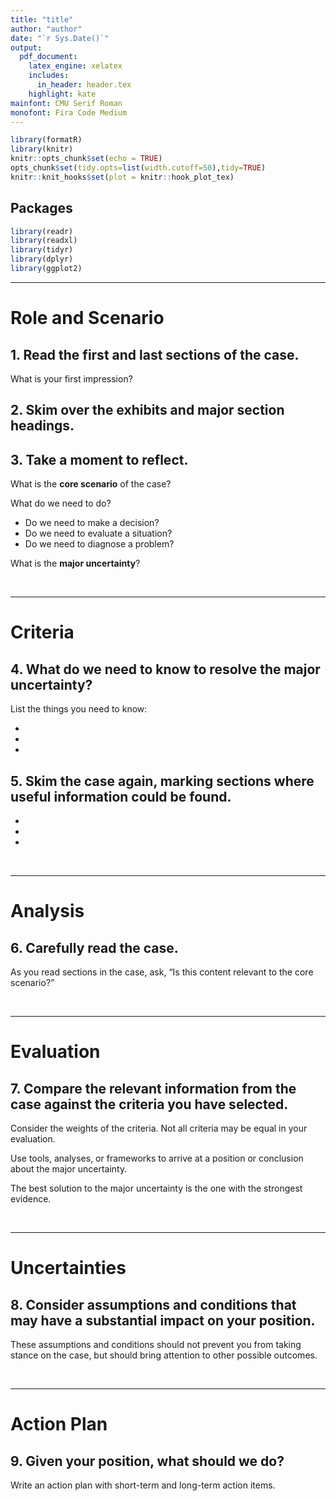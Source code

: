 ---
title: "title"
author: "author"
date: "`r Sys.Date()`"
output: 
  pdf_document:
    latex_engine: xelatex
    includes:
      in_header: header.tex
    highlight: kate
mainfont: CMU Serif Roman
monofont: Fira Code Medium
---

```{r setup, include = FALSE}
library(formatR)
library(knitr)
knitr::opts_chunk$set(echo = TRUE)
opts_chunk$set(tidy.opts=list(width.cutoff=50),tidy=TRUE)
knitr::knit_hooks$set(plot = knitr::hook_plot_tex)
```

## Packages

```{r packages, message=FALSE, warning=FALSE}
library(readr)
library(readxl)
library(tidyr)
library(dplyr)
library(ggplot2)
```

***
# Role and Scenario

## 1. Read the first and last sections of the case.  

What is your first impression?  
  

## 2. Skim over the exhibits and major section headings.  
  

## 3. Take a moment to reflect.  

What is the **core scenario** of the case?  
  

What do we need to do?  
  

- Do we need to make a decision?
- Do we need to evaluate a situation?
- Do we need to diagnose a problem?
  

What is the **major uncertainty**?  
  
&nbsp;

***
# Criteria

## 4. What do we need to know to resolve the major uncertainty?  

List the things you need to know:

- 
- 
- 

## 5. Skim the case again, marking sections where useful information could be found.  

- 
- 
- 
  
&nbsp;

***
# Analysis

## 6. Carefully read the case. 

As you read sections in the case, ask, "Is this content relevant to the core scenario?"  

  
&nbsp;

***
# Evaluation  

## 7. Compare the **relevant** information from the case against the criteria you have selected.

Consider the weights of the criteria. Not all criteria may be equal in your evaluation.  

Use tools, analyses, or frameworks to arrive at a position or conclusion about the major uncertainty.  

The best solution to the major uncertainty is the one with the strongest evidence.  

  
&nbsp;

***
# Uncertainties
  

## 8. Consider assumptions and conditions that may have a substantial impact on your position.  

These assumptions and conditions should not prevent you from taking stance on the case, but should bring attention to other possible outcomes.   
  
  
&nbsp;

***
# Action Plan

## 9. Given your position, what should we do?  

Write an action plan with short-term and long-term action items.  
  


